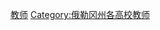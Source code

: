 {{Commons category|Faculty of Portland State University}}
[[Category:波特兰州立大学人物|教师]]
[[Category:俄勒冈州各高校教师|Category:俄勒冈州各高校教师]]
{{CatAutoTOC}}